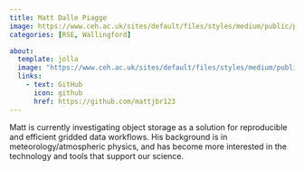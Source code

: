 ```yaml
---
title: Matt Dalle Piagge
image: https://www.ceh.ac.uk/sites/default/files/styles/medium/public/pictures/2022-01/matthew-brown-160px.jpg
categories: [RSE, Wallingford]

about:
  template: jolla
  image: "https://www.ceh.ac.uk/sites/default/files/styles/medium/public/pictures/2022-01/matthew-brown-160px.jpg?itok=qy9M4ss1"
  links:
    - text: GitHub
      icon: github
      href: https://github.com/mattjbr123
---
```


Matt is currently investigating object storage as a solution for reproducible and efficient gridded data workflows. His background is in meteorology/atmospheric physics, and has become more interested in the technology and tools that support our science.
